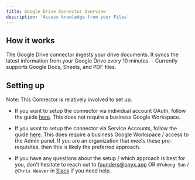 ```yaml
---
title: Google Drive Connector Overview
description: 'Access knowledge from your Files'
---
```


## How it works
The Google Drive connector ingests your drive documents. It syncs the latest information from 
your Google Drive every 10 minutes.
    - Currently supports Google Docs, Sheets, and PDF files.

## Setting up
Note: This Connector is relatively involved to set up.

- If you want to setup the connector via individual account OAuth, follow the guide [here](/connectors/google_drive/oauth).
This does not require a business Google Workspace.

- If you want to setup the connector via Service Accounts, follow the guide [here](/connectors/google_drive/service_account).
This does require a business Google Workspace / access to the Admin panel. If you are an organization that meets 
these pre-requisites, then this is likely the preferred approach.

- If you have any questions about the setup / which approach is best for you, don't hesitate to reach out
to [founders@onyx.app](mailto:founders@onyx.app) OR `@Yuhong Sun` / `@Chris Weaver` in 
[Slack](https://join.slack.com/t/onyx/shared_invite/zt-2lcmqw703-071hBuZBfNEOGUsLa5PXvQ) if you need help.